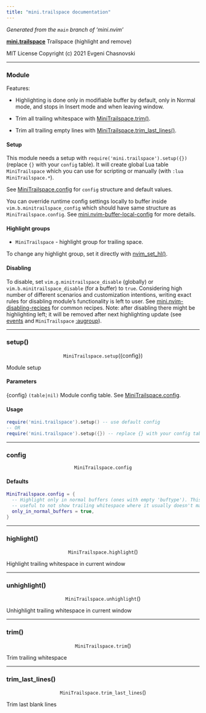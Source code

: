 ```yaml
---
title: "mini.trailspace documentation"
---
```


_Generated from the `main` branch of 'mini.nvim'_

<a name="mini.trailspace" href="mini-trailspace.qmd#mini.trailspace"><b>mini.trailspace</b></a> Trailspace (highlight and remove)

MIT License Copyright (c) 2021 Evgeni Chasnovski

---

### Module {#module .help-syntax-right-anchor}

Features:

- Highlighting is done only in modifiable buffer by default, only in Normal
  mode, and stops in Insert mode and when leaving window.


- Trim all trailing whitespace with [MiniTrailspace.trim()](mini-trailspace.qmd#minitrailspace.trim).


- Trim all trailing empty lines with [MiniTrailspace.trim\_last\_lines()](mini-trailspace.qmd#minitrailspace.trim_last_lines).

#### Setup {#module-setup}


This module needs a setup with `require('mini.trailspace').setup({})`
(replace `{}` with your `config` table). It will create global Lua table
`MiniTrailspace` which you can use for scripting or manually (with
`:lua MiniTrailspace.*`).

See [MiniTrailspace.config](mini-trailspace.qmd#minitrailspace.config) for `config` structure and default values.

You can override runtime config settings locally to buffer inside
`vim.b.minitrailspace_config` which should have same structure as
`MiniTrailspace.config`. See [mini.nvim-buffer-local-config](mini-nvim.qmd#mini.nvim-buffer-local-config) for more details.

#### Highlight groups {#module-highlightgroups}



- `MiniTrailspace` - highlight group for trailing space.

To change any highlight group, set it directly with [nvim\_set\_hl()](https://neovim.io/doc/user/helptag.html?tag=nvim_set_hl\(\)).

#### Disabling {#module-disabling}


To disable, set `vim.g.minitrailspace_disable` (globally) or
`vim.b.minitrailspace_disable` (for a buffer) to `true`. Considering high
number of different scenarios and customization intentions, writing exact
rules for disabling module's functionality is left to user. See
[mini.nvim-disabling-recipes](mini-nvim.qmd#mini.nvim-disabling-recipes) for common recipes. Note: after disabling
there might be highlighting left; it will be removed after next
highlighting update (see [events](https://neovim.io/doc/user/helptag.html?tag=events) and `MiniTrailspace` [:augroup](https://neovim.io/doc/user/helptag.html?tag=:augroup)).

---

### setup() {#minitrailspace.setup .help-syntax-right-anchor}

<p align="center">`MiniTrailspace.setup`(<span class="help-syntax-special">{config}</span>)</p>
Module setup

#### Parameters {#minitrailspace.setup-parameters}



<span class="help-syntax-special">{config}</span> `(table|nil)` Module config table. See [MiniTrailspace.config](mini-trailspace.qmd#minitrailspace.config).

#### Usage {#minitrailspace.setup-usage}



  ```lua
  require('mini.trailspace').setup() -- use default config
  -- OR
  require('mini.trailspace').setup({}) -- replace {} with your config table
  ```

---

### config {#minitrailspace.config .help-syntax-right-anchor}

<p align="center">`MiniTrailspace.config`</p>
#### Defaults {#minitrailspace.config-defaults}



  ```lua
  MiniTrailspace.config = {
    -- Highlight only in normal buffers (ones with empty 'buftype'). This is
    -- useful to not show trailing whitespace where it usually doesn't matter.
    only_in_normal_buffers = true,
  }
  ```

---

### highlight() {#minitrailspace.highlight .help-syntax-right-anchor}

<p align="center">`MiniTrailspace.highlight`()</p>
Highlight trailing whitespace in current window

---

### unhighlight() {#minitrailspace.unhighlight .help-syntax-right-anchor}

<p align="center">`MiniTrailspace.unhighlight`()</p>
Unhighlight trailing whitespace in current window

---

### trim() {#minitrailspace.trim .help-syntax-right-anchor}

<p align="center">`MiniTrailspace.trim`()</p>
Trim trailing whitespace

---

### trim_last_lines() {#minitrailspace.trim_last_lines .help-syntax-right-anchor}

<p align="center">`MiniTrailspace.trim_last_lines`()</p>
Trim last blank lines

